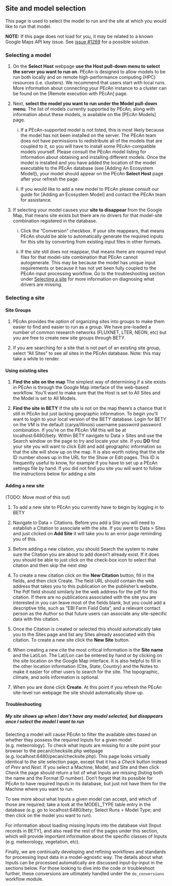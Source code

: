 ## Site and model selection

This page is used to select the model to run and the site at which you would like to run that model.

**NOTE:** If this page does not load for you, it may be related to a known Google Maps API key issue. See [issue #1269][issue-1269] for a possible solution.


[issue-1269]: https://github.com/PecanProject/pecan/issues/1269

### Selecting a model

1. On the **Select Host** webpage **use the Host pull-down menu to select the server you want to run on**. PEcAn is designed to allow models to be run both locally and on remote high-performance computing (HPC) resources (i.e. clusters). We recommend that users start with local runs. More information about connecting your PEcAn instance to a cluster can be found on the [Remote execution with PEcAn] page.

2. Next, **select the model you want to run under the Model pull-down menu**. The list of models currently supported by PEcAn, along with information about these models, is available on the [PEcAn Models] page.

    i) If a PEcAn-supported model is not listed, this is most likely because the model has not been installed on the server. The PEcAn team does not have permissions to redistribute all of the models that are coupled to it, so you will have to install some PEcAn-compatible models yourself. Please consult the PEcAn model listing for information about obtaining and installing different models. Once the model is installed and you have added the location of the model executable to the PEcAn database (see [Adding An Ecosystem Model]), your model should appear on the PEcAn **Select Host** page after your refresh the page.
    
    ii) If you would like to add a new model to PEcAn please consult our guide for [Adding an Ecosystem Model] and contact the PEcAn team for assistance.

3. If selecting your model causes your **site to disappear** from the Google Map, that means site exists but there are no drivers for that model-site combination registered in the database. 

    i) Click the "Conversion" checkbox. If your site reappears, that means PEcAn should be able to automatically generate the required inputs for this site by converting from existing input files in other formats.
    
    ii) If the site still does not reappear, that means there are required input files for that model-site combination that PEcAn cannot autogenerate. This may be because the model has unique input requirements or because it has not yet been fully coupled to the PEcAn input processing workflow. Go to the troubleshooting section under [Selecting a site] for more information on diagnosing what drivers are missing.

### Selecting a site

#### Site Groups

1. PEcAn provides the option of organizing sites into groups to make them easier to find and easier to run as a group. We have pre-loaded a number of common research networks (FLUXNET, LTER, NEON, etc) but you are free to create new site groups through BETY.

2. If you are searching for a site that is not part of an existing site group, select "All Sites" to see all sites in the PEcAn database. Note: this may take a while to render.

#### Using existing sites

1. **Find the site on the map** The simplest way of determining if a site exists in PEcAn is through the Google Map interface of the web-based workflow. You'll want to make sure that the Host is set to All Sites and the Model is set to All Models. 

2. **Find the site in BETY** If the site is not on the map there's a chance that it still in PEcAn but just lacking geographic information. To begin you'll want to login to your local version of the BETY database. Login for BETY on the VM is the default (carya/illinois) username password password combination. If you're on the PEcAn VM this will be at localhost:6480/bety.  Within BETY navigate to Data > Sites and use the Search window on the page to try and locate your site. If you **DO** find your site you will want to click Edit and add geographic information so that the site will show up on the map. It is also worth noting that the site ID number shows up in the URL for the Show or Edit pages. This ID is frequently useful to know, for example if you have to set up a PEcAn settings file by hand. If you did not find you site you will want to follow the instructions below for adding a site

#### Adding a new site

(TODO: Move most of this out)

1. To add a new site to PEcAn you currently have to begin by logging in to BETY

2. Navigate to Data > Citations. Before you add a Site you will need to establish a Citation to associate with the site. If you went to Data > Sites and just clicked on **Add Site** it will take you to an error page reminding you of this.

3. Before adding a new citation, you should Search the system to make sure the Citation you are about to add doesn't already exist. If it does you should be able to just click on the check-box icon to select that citation and then skip the next step

4. To create a new citation click on the **New Citation** button, fill in the fields, and then click Create. The field URL should contain the web address that takes you to this publication on the publisher's website. The Pdf field should similarly be the web address for the pdf for this citation.  If there are no publications associated with the site you are interested in you can leave most of the fields blank, but you could add a descriptive title, such as "EBI Farm Field Data", and a relevant contact person as the Author so that future users can associate any site-specific data with this citation.

5. Once the Citation is created or selected this should automatically take you to the Sites page and list any Sites already associated with this citation. To create a new site click the **New Site** button.

6. When creating a new cite the most critical information is the **Site name** and the Lat/Lon. The Lat/Lon can be entered by hand or by clicking on the site location on the Google Map interface. It is also helpful to fill in the other location information (Cite, State, Country) and the Notes to make it easier for other users to search for the site. The topographic, climate, and soils information is optional.

7. When you are done click **Create**. At this point if you refresh the PEcAn site-level run webpage the site should automatically show up.

#### Troubleshooting

##### My site shows up when I don't have any model selected, but disappears once I select the model I want to run

Selecting a model will cause PEcAn to filter the available sites based on whether they possess the required Inputs for a given model (e.g. meteorology). To check what Inputs are missing for a site point your browser to the pecan/checksite.php webpage (e.g. localhost:6480/pecan/checksite.php). This page looks virtually identical to the site selection page, except that it has a *Check* button instead of *Prev* and *Next*. If you select a Machine, Model, and Site and then click *Check* the page should return a list of what Inputs are missing (listing both the name and the Format ID number). Don't forget that its possible for PEcAn to have required Inputs in its database, but just not have them for the Machine where you want to run.

To see more about what Inputs a given model can accept, and which of those are required, take a look at the MODEL_TYPE table entry in the database (e.g. go to localhost:6480/bety; Select Runs > Model Type; and then click on the model you want to run).

For information about loading missing Inputs into the database visit [Input records in BETY], and also read the rest of the pages under this section, which will provide important information about the specific classes of Inputs (e.g. meteorology, vegetation, etc).

Finally, we are continually developing and refining workflows and standards for processing Input data in a model-agnostic way. The details about what Inputs can be processed automatically are discussed input-by-input in the sections below. For those looking to dive into the code or troubleshoot further, these conversions are ultimately handled under the ```do_conversions``` workflow module.
